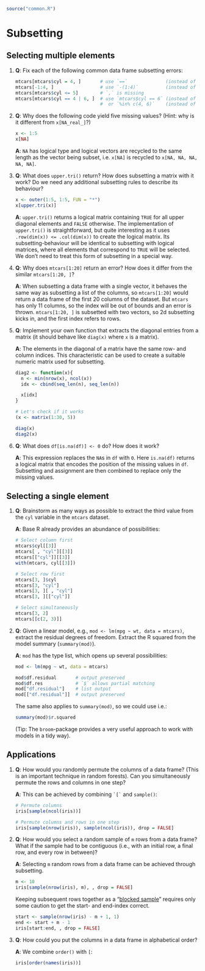 ```r
source("common.R")
```

# Subsetting 

## Selecting multiple elements

1. __[Q]{.Q}__: Fix each of the following common data frame subsetting errors:

    ```r
    mtcars[mtcars$cyl = 4, ]       # use `==`              (instead of `=`)
    mtcars[-1:4, ]                 # use `-(1:4)`          (instead of `-1:4`)
    mtcars[mtcars$cyl <= 5]        # `,` is missing
    mtcars[mtcars$cyl == 4 | 6, ]  # use `mtcars$cyl == 6` (instead of `6`)
                                   #  or `%in% c(4, 6)`    (instead of `== 4 | 6`)
    ```  

2. __[Q]{.Q}__: Why does the following code yield five missing values? (Hint: why is it different from `x[NA_real_]`?)

    ```r
    x <- 1:5
    x[NA]
    ```
   
   __[A]{.solved}__: `NA` has logical type and logical vectors are recycled to the same length as the vector being subset, i.e. `x[NA]` is recycled to `x[NA, NA, NA, NA, NA]`.
    
3. __[Q]{.Q}__: What does `upper.tri()` return? How does subsetting a matrix with it work? Do we need any additional subsetting rules to describe its behaviour?

    ```r
    x <- outer(1:5, 1:5, FUN = "*")
    x[upper.tri(x)]
    ```  
    
   __[A]{.solved}__: `upper.tri()` returns a logical matrix containing `TRUE` for all upper diagonal elements and `FALSE` otherwise. The implementation of `upper.tri()` is straightforward, but quite interesting as it uses `.row(dim(x)) <= .col(dim(x))` to create the logical matrix. Its subsetting-behaviour will be identical to subsetting with logical matrices, where all elements that correspond to `TRUE` will be selected. We don't need to treat this form of subsetting in a special way.
   
   <!-- The text doesn't mention subsetting with logical matrices so I think this deserves a little more text. I'd make sure to point out that this returns a vector, not a matrix -->

4. __[Q]{.Q}__: Why does `mtcars[1:20]` return an error? How does it differ from the similar `mtcars[1:20, ]`?
   
   __[A]{.solved}__: When subsetting a data frame  with a single vector, it behaves the same way as subsetting a list of the columns, so `mtcars[1:20]` would return a data frame of the first 20 columns of the dataset. But `mtcars` has only 11 columns, so the index will be out of bounds and an error is thrown. `mtcars[1:20, ]` is subsetted with two vectors, so 2d subsetting kicks in, and the first index refers to rows.

5. __[Q]{.Q}__: Implement your own function that extracts the diagonal entries from a matrix (it should behave like `diag(x)` where `x` is a matrix).

   __[A]{.solved}__: The elements in the diagonal of a matrix have the same row- and column indices. This characteristic can be used to create a suitable numeric matrix used for subsetting.

    ```r
    diag2 <- function(x){
      n <- min(nrow(x), ncol(x))
      idx <- cbind(seq_len(n), seq_len(n))
  
      x[idx]
    }

    # Let's check if it works
    (x <- matrix(1:30, 5))

    diag(x)
    diag2(x)
    ```


6. __[Q]{.Q}__: What does `df[is.na(df)] <- 0` do? How does it work?
   
   __[A]{.solved}__: This expression replaces the `NA`s in `df` with `0`. Here `is.na(df)` returns a logical matrix that encodes the position of the missing values in `df`. Subsetting and assignment are then combined to replace only the missing values.
   
## Selecting a single element

1. __[Q]{.Q}__: Brainstorm as many ways as possible to extract the third value from the `cyl` variable in the `mtcars` dataset.

   __[A]{.solved}__: Base R already provides an abundance of possibilities:
    
    ```r
    # Select column first
    mtcars$cyl[[3]]
    mtcars[ , "cyl"][[3]]
    mtcars[["cyl"]][[3]]
    with(mtcars, cyl[[3]])
    
    # Select row first
    mtcars[3, ]$cyl
    mtcars[3, "cyl"]
    mtcars[3, ][ , "cyl"]
    mtcars[3, ][["cyl"]]

    # Select simultaneously
    mtcars[3, 2]
    mtcars[[c(2, 3)]]
    ```

2. __[Q]{.Q}__: Given a linear model, e.g., `mod <- lm(mpg ~ wt, data = mtcars)`, extract the residual degrees of freedom. Extract the R squared from the model summary (`summary(mod)`).
   
   __[A]{.solved}__: `mod` has the type list, which opens up several possibilities:
    
    ```r
    mod <- lm(mpg ~ wt, data = mtcars)
    
    mod$df.residual       # output preserved
    mod$df.res            # `$` allows partial matching
    mod["df.residual"]    # list output
    mod[["df.residual"]]  # output preserved
    ```
    
   The same also applies to `summary(mod)`, so we could use i.e.:
    
    ```r
    summary(mod)$r.squared
    ```
    
   (Tip: The `broom`-package provides a very useful approach to work with models in a tidy way).
    
## Applications

1. __[Q]{.Q}__: How would you randomly permute the columns of a data frame? (This is an important technique in random forests). Can you simultaneously permute the rows and columns in one step?
   
   __[A]{.solved}__: This can be achieved by combining `` `[` `` and `sample()`:
    
    ```r
    # Permute columns
    iris[sample(ncol(iris))]
    
    # Permute columns and rows in one step
    iris[sample(nrow(iris)), sample(ncol(iris)), drop = FALSE]
    ```

2. __[Q]{.Q}__: How would you select a random sample of `m` rows from a data frame? What if the sample had to be contiguous (i.e., with an initial row, a final row, and every row in between)?
   
   __[A]{.solved}__: Selecting `m` random rows from a data frame can be achieved through subsetting.
    
    ```r
    m <- 10
    iris[sample(nrow(iris), m), , drop = FALSE]
    ```

   Keeping subsequent rows together as a "[blocked sample](https://mlr.mlr-org.com/articles/tutorial/resample.html#stratification-blocking-and-grouping)" requires only some caution to get the start- and end-index correct.

    ```r
    start <- sample(nrow(iris) - m + 1, 1)
    end <- start + m - 1
    iris[start:end, , drop = FALSE]
    ```
    
3. __[Q]{.Q}__: How could you put the columns in a data frame in alphabetical order?
   
   __[A]{.solved}__: We combine `order()` with `[`:

    ```r
    iris[order(names(iris))]
    ```
